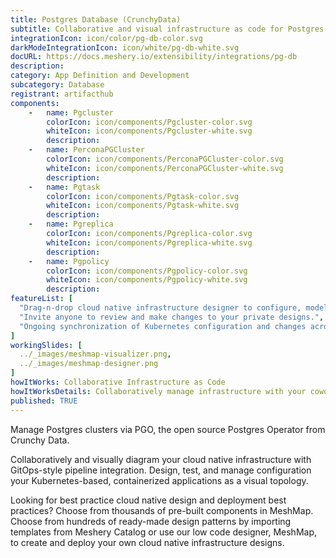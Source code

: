```yaml
---
title: Postgres Database (CrunchyData)
subtitle: Collaborative and visual infrastructure as code for Postgres Database (CrunchyData)
integrationIcon: icon/color/pg-db-color.svg
darkModeIntegrationIcon: icon/white/pg-db-white.svg
docURL: https://docs.meshery.io/extensibility/integrations/pg-db
description: 
category: App Definition and Development
subcategory: Database
registrant: artifacthub
components: 
	-	name: Pgcluster
		colorIcon: icon/components/Pgcluster-color.svg
		whiteIcon: icon/components/Pgcluster-white.svg
		description: 
	-	name: PerconaPGCluster
		colorIcon: icon/components/PerconaPGCluster-color.svg
		whiteIcon: icon/components/PerconaPGCluster-white.svg
		description: 
	-	name: Pgtask
		colorIcon: icon/components/Pgtask-color.svg
		whiteIcon: icon/components/Pgtask-white.svg
		description: 
	-	name: Pgreplica
		colorIcon: icon/components/Pgreplica-color.svg
		whiteIcon: icon/components/Pgreplica-white.svg
		description: 
	-	name: Pgpolicy
		colorIcon: icon/components/Pgpolicy-color.svg
		whiteIcon: icon/components/Pgpolicy-white.svg
		description: 
featureList: [
  "Drag-n-drop cloud native infrastructure designer to configure, model, and deploy your workloads.",
  "Invite anyone to review and make changes to your private designs.",
  "Ongoing synchronization of Kubernetes configuration and changes across any number of clusters."
]
workingSlides: [
  ../_images/meshmap-visualizer.png,
  ../_images/meshmap-designer.png
]
howItWorks: Collaborative Infrastructure as Code
howItWorksDetails: Collaboratively manage infrastructure with your coworkers synchronously sharing the same designs.
published: TRUE
---
```

<p>
Manage Postgres clusters via PGO, the open source Postgres Operator from Crunchy Data.
</p>
<p>
    Collaboratively and visually diagram your cloud native infrastructure with GitOps-style pipeline integration. Design, test, and manage configuration your Kubernetes-based, containerized applications as a visual topology.
</p>
<p>
    Looking for best practice cloud native design and deployment best practices? Choose from thousands of pre-built components in MeshMap. Choose from hundreds of ready-made design patterns by importing templates from Meshery Catalog or use our low code designer, MeshMap, to create and deploy your own cloud native infrastructure designs.
</p>
